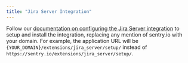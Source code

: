 ```yaml
---
title: "Jira Server Integration"
---
```


Follow our [documentation on configuring the Jira Server integration](https://docs.sentry.io/product/integrations/issue-tracking/jira/#jira-server) to setup and install the integration, replacing any mention of sentry.io with your domain. For example, the application URL will be `{YOUR_DOMAIN}/extensions/jira_server/setup/` instead of `https://sentry.io/extensions/jira_server/setup/`.